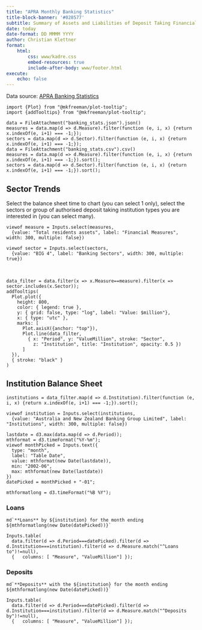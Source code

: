 ```yaml
---
title: "APRA Monthly Banking Statistics"
title-block-banner: '#028577'
subtitle: Summary of Assets and Liabilities of Deposit Taking Financial Institutions in Australia
date: today 
date-format: DD MMMM YYYY
author: Christian Klettner
format: 
    html:
        css: www/kadre.css
        embed-resources: true
        include-after-body: www/footer.html
execute: 
    echo: false
---
```


Data source: [APRA Banking Statistics](https://www.apra.gov.au/monthly-authorised-deposit-taking-institution-statistics)

```ojs
import {Plot} from "@mkfreeman/plot-tooltip";
import {addTooltips} from "@mkfreeman/plot-tooltip";
```


```ojs
data = FileAttachment("banking_stats.json").json()
measures = data.map(d => d.Measure).filter(function (e, i, x) {return x.indexOf(e, i+1) === -1;}); 
sectors = data.map(d => d.Sector).filter(function (e, i, x) {return x.indexOf(e, i+1) === -1;}); 
data = FileAttachment("banking_stats.csv").csv()
measures = data.map(d => d.Measure).filter(function (e, i, x) {return x.indexOf(e, i+1) === -1;}).sort(); 
sectors = data.map(d => d.Sector).filter(function (e, i, x) {return x.indexOf(e, i+1) === -1;}).sort(); 
```


## Sector Trends

Select the balance sheet time to chart (you can select 1 only), select the sectors or group of authorised deposit taking institution types you are interested in (you can select many). 

```ojs
viewof measure = Inputs.select(measures, 
  {value: "Total residents assets", label: "Financial Measures", width: 300, multiple: false})
```
```ojs
viewof sector = Inputs.select(sectors, 
  {value: "BIG 4", label: "Banking Sectors", width: 300, multiple: true})
```

&nbsp;  

```ojs
data_filter = data.filter(x => x.Measure==measure).filter(x => sector.includes(x.Sector)); 
addTooltips(
  Plot.plot({
    height: 800,
    color: { legend: true },
    y: { grid: false, type: "log", label: "Value: $million"},
    x: { type: "utc" }, 
    marks: [
      Plot.axisX({anchor: "top"}),
      Plot.line(data_filter, 
        { x: "Period", y: "ValueMillion", stroke: "Sector", 
          z: "Institution", title: "Institution", opacity: 0.5 })
      ]
  }), 
  { stroke: "black" }
)
```

## Institution Balance Sheet

```ojs
institutions = data_filter.map(d => d.Institution).filter(function (e, i, x) {return x.indexOf(e, i+1) === -1;}).sort(); 
```

```ojs
viewof institution = Inputs.select(institutions, 
  {value: "Australia and New Zealand Banking Group Limited", label: "Institutions", width: 300, multiple: false})
```

```ojs
lastdate = d3.max(data.map(d => d.Period));
mthformat = d3.timeFormat("%Y-%m");
viewof monthPicked = Inputs.text({
  type: "month",
  label: "Table Date",
  value: mthformat(new Date(lastdate)),
  min: "2002-06", 
  max: mthformat(new Date(lastdate))
})
datePicked = monthPicked + "-01";
```

```ojs
mthformatlong = d3.timeFormat("%B %Y");
```

### Loans

```ojs
md`**Loans** by ${institution} for the month ending ${mthformatlong(new Date(datePicked))}`
```

```ojs
Inputs.table(
  data.filter(d => d.Period===datePicked).filter(d => d.Institution===institution).filter(d => d.Measure.match("^Loans to")!=null), 
  {   columns: [ "Measure", "ValueMillion"] });
```

### Deposits

```ojs
md`**Deposits** with the ${institution} for the month ending ${mthformatlong(new Date(datePicked))}`
```

```ojs
Inputs.table(
  data.filter(d => d.Period===datePicked).filter(d => d.Institution===institution).filter(d => d.Measure.match("^Deposits by")!=null), 
  {   columns: [ "Measure", "ValueMillion"] });
```
